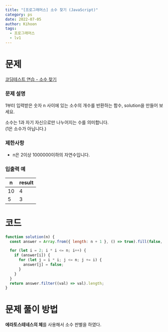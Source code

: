 ```yaml
---
title: "[프로그래머스] 소수 찾기 (JavaScript)"
category: ps
date: 2022-07-05
author: Kihoon
tags:
  - 프로그래머스
  - lv1
---
```


# 문제

[코딩테스트 연습 - 소수 찾기](https://school.programmers.co.kr/learn/courses/30/lessons/12921)

### 문제 설명

1부터 입력받은 숫자 n 사이에 있는 소수의 개수를 반환하는 함수, solution을 만들어 보세요.

소수는 1과 자기 자신으로만 나누어지는 수를 의미합니다. <br />
(1은 소수가 아닙니다.)

### 제한사항

- n은 2이상 1000000이하의 자연수입니다.

### 입출력 예

| n   | result |
| --- | ------ |
| 10  | 4      |
| 5   | 3      |

# 코드

```jsx
function solution(n) {
  const answer = Array.from({ length: n + 1 }, () => true).fill(false, 0, 2);

  for (let i = 2; i * i <= n; i++) {
    if (answer[i]) {
      for (let j = i * i; j <= n; j += i) {
        answer[j] = false;
      }
    }
  }
  return answer.filter((val) => val).length;
}
```

# 문제 풀이 방법

**에라토스테네스의 체**를 사용해서 소수 판별을 하였다.

